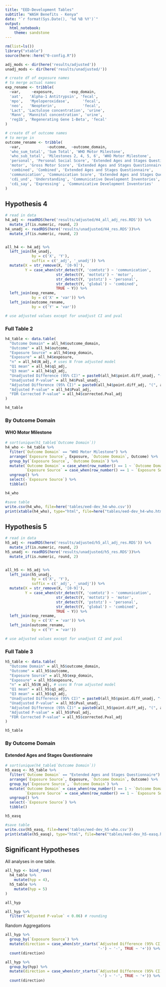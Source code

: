 ```yaml
---
title: "EED-Development Tables"
subtitle: "WASH Benefits - Kenya" 
date: "`r format(Sys.Date(), '%d %B %Y')`"
output: 
  html_notebook:
    theme: sandstone
---
```


```r

rm(list=ls())
library("xtable")
source(here::here("0-config.R"))

adj_mods <- dir(here('results/adjusted'))
unadj_mods <- dir(here('results/unadjusted/'))

# create df of exposure names
# to merge actual names
exp_rename <- tribble(
  ~var,     ~exposure,       ~exp_domain,
  'aat',   'Alpha-1 Antitrypsin', 'fecal',
  'mpo',   'Myeloperoxidase',      'fecal', 
  'neo',   'Neopterin',            'fecal', 
  'Lact', 'Lactulose concentration', 'urine', 
  'Mann', 'Mannitol concentration', 'urine',
  'reg1b', 'Regenerating Gene 1-Beta', 'fecal'
)

# create df of outcome names
# to merge in 
outcome_rename <- tribble(
  ~var,            ~outcome,  ~outcome_domain,
  'who_sum_total', 'Sum Total', 'WHO Motor Milestone', 
  'who_sub_total', 'Milestones 2, 4, 5, 6', 'WHO Motor Milestone', 
  'personal', 'Personal Social Score', 'Extended Ages and Stages Questionnaire', 
  'motor', 'Gross Motor Score', 'Extended Ages and Stages Questionnaire', 
  'combined', 'Combined', 'Extended Ages and Stages Questionnaire', 
  'communication', 'Communication Score', 'Extended Ages and Stages Questionnaire', 
  'cdi_und', 'Understanding', 'Communicative Development Inventories', 
  'cdi_say', 'Expressing' , 'Communicative Development Inventories'
)


```

## Hypothesis 4

```r
# read in data
h4_adj <- readRDS(here('results/adjusted/H4_all_adj_res.RDS')) %>% 
  mutate_if(is.numeric, round, 2)
h4_unadj <- readRDS(here('results/unadjusted/H4_res.RDS'))%>% 
  mutate_if(is.numeric, round, 2)


all_h4 <- h4_adj %>% 
  left_join(h4_unadj, 
            by = c('X', 'Y'), 
            suffix = c('_adj', '_unadj')) %>% 
  mutate(X = str_remove(X, '[0-9]'), 
         Y = case_when(str_detect(Y, 'comtotz') ~ 'communication',
                       str_detect(Y, 'mottotz') ~ 'motor',
                       str_detect(Y, 'pstotz') ~ 'personal',
                       str_detect(Y, 'global') ~ 'combined',
                       TRUE ~ Y)) %>% 
  left_join(exp_rename, 
            by = c('X' = 'var')) %>% 
  left_join(outcome_rename, 
            by = c('Y' = 'var'))

# use adjusted values except for unadjust CI and pval
```

### Full Table 2

```r
h4_table <- data.table(
  "Outcome Domain" = all_h4$outcome_domain,
  "Outcome" = all_h4$outcome,
  "Exposure Source" = all_h4$exp_domain,
  "Exposure" = all_h4$exposure, 
  "n" = all_h4$N_adj, # uses N from adjusted model
  "Q1 mean" = all_h4$q1_adj,
  "Q3 mean" = all_h4$q3_adj,
  "Unadjusted Difference (95% CI)" = paste0(all_h4$point.diff_unadj, "(", all_h4$lb.diff_unadj, ',', all_h4$ub.diff_unadj,')'), 
  "Unadjusted P-value" = all_h4$Pval_unadj,
  "Adjusted Difference (95% CI)" = paste0(all_h4$point.diff_adj, "(", all_h4$lb.diff_adj, ',', all_h4$ub.diff_adj,')'), 
  "Adjusted P-value" = all_h4$Pval_adj, 
  "FDR Corrected P-value" = all_h4$corrected.Pval_adj
)

h4_table
```

### By Outcome Domain

#### WHO Motor Milestone

```r
# sort(unique(h1_table$`Outcome Domain`))
h4_who <- h4_table %>% 
  filter(`Outcome Domain` == "WHO Motor Milestone") %>%
  arrange(`Exposure Source`, Exposure, `Outcome Domain`, Outcome) %>% 
  group_by(`Exposure Source`, `Outcome Domain`) %>%
  mutate(`Outcome Domain` = case_when(row_number() == 1 ~ `Outcome Domain`), 
         `Exposure Source` = case_when(row_number() == 1 ~ `Exposure Source`)) %>% 
  ungroup() %>% 
  select(-`Exposure Source`) %>% 
  tibble()

h4_who
```

```r
#save table
write.csv(h4_who, file=here('tables/eed-dev_h4-who.csv'))
print(xtable(h4_who), type="html", file=here("tables/eed-dev_h4-who.html"))
```

## Hypothesis 5

```r
# read in data
h5_adj <- readRDS(here('results/adjusted/h5_all_adj_res.RDS')) %>% 
  mutate_if(is.numeric, round, 2)
h5_unadj <- readRDS(here('results/unadjusted/h5_res.RDS'))%>% 
  mutate_if(is.numeric, round, 2)


all_h5 <- h5_adj %>% 
  left_join(h5_unadj, 
            by = c('X', 'Y'), 
            suffix = c('_adj', '_unadj')) %>% 
  mutate(X = str_remove(X, '[0-9]'), 
         Y = case_when(str_detect(Y, 'comtotz') ~ 'communication',
                       str_detect(Y, 'mottotz') ~ 'motor',
                       str_detect(Y, 'pstotz') ~ 'personal',
                       str_detect(Y, 'global') ~ 'combined',
                       TRUE ~ Y)) %>% 
  left_join(exp_rename, 
            by = c('X' = 'var')) %>% 
  left_join(outcome_rename, 
            by = c('Y' = 'var'))

# use adjusted values except for unadjust CI and pval
```

### Full Table 3

```r
h5_table <- data.table(
  "Outcome Domain" = all_h5$outcome_domain,
  "Outcome" = all_h5$outcome,
  "Exposure Source" = all_h5$exp_domain,
  "Exposure" = all_h5$exposure, 
  "n" = all_h5$N_adj, # uses N from adjusted model
  "Q1 mean" = all_h5$q1_adj,
  "Q3 mean" = all_h5$q3_adj,
  "Unadjusted Difference (95% CI)" = paste0(all_h5$point.diff_unadj, "(", all_h5$lb.diff_unadj, ',', all_h5$ub.diff_unadj,')'), 
  "Unadjusted P-value" = all_h5$Pval_unadj,
  "Adjusted Difference (95% CI)" = paste0(all_h5$point.diff_adj, "(", all_h5$lb.diff_adj, ',', all_h5$ub.diff_adj,')'), 
  "Adjusted P-value" = all_h5$Pval_adj, 
  "FDR Corrected P-value" = all_h5$corrected.Pval_adj
)

h5_table
```

### By Outcome Domain

#### Extended Ages and Stages Questionnaire

```r
# sort(unique(h4_table$`Outcome Domain`))
h5_easq <- h5_table %>% 
  filter(`Outcome Domain` == "Extended Ages and Stages Questionnaire") %>%
  arrange(`Exposure Source`, Exposure, `Outcome Domain`, Outcome) %>% 
  group_by(`Exposure Source`, `Outcome Domain`) %>%
  mutate(`Outcome Domain` = case_when(row_number() == 1 ~ `Outcome Domain`), 
         `Exposure Source` = case_when(row_number() == 1 ~ `Exposure Source`)) %>% 
  ungroup() %>% 
  select(-`Exposure Source`) %>% 
  tibble()

h5_easq
```


```r
#save table
write.csv(h5_easq, file=here('tables/eed-dev_h5-who.csv'))
print(xtable(h5_easq), type="html", file=here("tables/eed-dev_h5-easq.html"))
```


## Significant Hypotheses

All analyses in one table. 

```r
all_hyp <- bind_rows(
  h4_table %>% 
    mutate(hyp = 4), 
  h5_table %>% 
    mutate(hyp = 5)
) 

all_hyp
```

```r
all_hyp %>% 
  filter(`Adjusted P-value` < 0.06) # rounding
```

Random Aggregations 

```r
all_hyp %>% 
  group_by(`Exposure Source`) %>% 
  mutate(direction = case_when(str_starts(`Adjusted Difference (95% CI)`, 
                                          '-') ~ '-', TRUE ~ '+')) %>% 
  count(direction)
```

```r
all_hyp %>% 
  group_by(hyp) %>% 
  mutate(direction = case_when(str_starts(`Adjusted Difference (95% CI)`, 
                                          '-') ~ '-', TRUE ~ '+')) %>% 
  count(direction)
```

